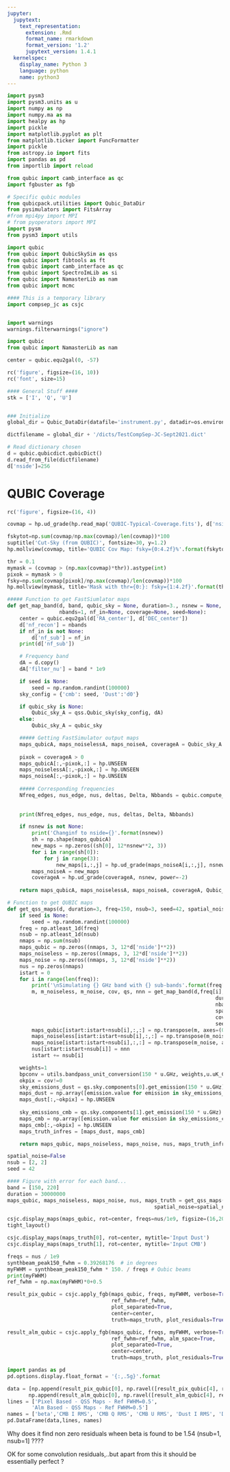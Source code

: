 ```yaml
---
jupyter:
  jupytext:
    text_representation:
      extension: .Rmd
      format_name: rmarkdown
      format_version: '1.2'
      jupytext_version: 1.4.1
  kernelspec:
    display_name: Python 3
    language: python
    name: python3
---
```


```python
import pysm3
import pysm3.units as u
import numpy as np
import numpy.ma as ma
import healpy as hp
import pickle
import matplotlib.pyplot as plt
from matplotlib.ticker import FuncFormatter
import pickle
from astropy.io import fits
import pandas as pd
from importlib import reload

from qubic import camb_interface as qc
import fgbuster as fgb

# Specific qubic modules
from qubicpack.utilities import Qubic_DataDir
from pysimulators import FitsArray
#from mpi4py import MPI
# from pyoperators import MPI
import pysm
from pysm3 import utils

import qubic
from qubic import QubicSkySim as qss
from qubic import fibtools as ft
from qubic import camb_interface as qc
from qubic import SpectroImLib as si
from qubic import NamasterLib as nam
from qubic import mcmc

#### This is a temporary library
import compsep_jc as csjc


import warnings
warnings.filterwarnings("ignore")

import qubic
from qubic import NamasterLib as nam

center = qubic.equ2gal(0, -57)

rc('figure', figsize=(16, 10))
rc('font', size=15)

#### General Stuff ####
stk = ['I', 'Q', 'U']


### Initialize
global_dir = Qubic_DataDir(datafile='instrument.py', datadir=os.environ['QUBIC_DATADIR'])

dictfilename = global_dir + '/dicts/TestCompSep-JC-Sept2021.dict'

# Read dictionary chosen
d = qubic.qubicdict.qubicDict()
d.read_from_file(dictfilename)
d['nside']=256

```

# QUBIC Coverage

```python
rc('figure', figsize=(16, 4))

covmap = hp.ud_grade(hp.read_map('QUBIC-Typical-Coverage.fits'), d['nside'])

fskytot=np.sum(covmap/np.max(covmap)/len(covmap))*100
suptitle('Cut-Sky (from QUBIC)', fontsize=30, y=1.2)
hp.mollview(covmap, title='QUBIC Cov Map: fsky={0:4.2f}%'.format(fskytot), sub=(1,2,1))

thr = 0.1
mymask = (covmap > (np.max(covmap)*thr)).astype(int)
pixok = mymask > 0
fsky=np.sum(covmap[pixok]/np.max(covmap)/len(covmap))*100
hp.mollview(mymask, title='Mask with thr={0:}: fsky={1:4.2f}'.format(thr, fsky), sub=(1,2,2))

```

```python
##### Function to get FastSiumlator maps
def get_map_band(d, band, qubic_sky = None, duration=3., nsnew = None, spatial_noise=False, 
                 nbands=1, nf_in=None, coverage=None, seed=None):
    center = qubic.equ2gal(d['RA_center'], d['DEC_center'])
    d['nf_recon'] = nbands
    if nf_in is not None:
        d['nf_sub'] = nf_in
    print(d['nf_sub'])

    # Frequency band
    dA = d.copy()
    dA['filter_nu'] = band * 1e9

    if seed is None:
        seed = np.random.randint(100000)
    sky_config = {'cmb': seed, 'Dust':'d0'}

    if qubic_sky is None:
        Qubic_sky_A = qss.Qubic_sky(sky_config, dA)
    else:
        Qubic_sky_A = qubic_sky

    ##### Getting FastSimulator output maps
    maps_qubicA, maps_noiselessA, maps_noiseA, coverageA = Qubic_sky_A.get_partial_sky_maps_withnoise(spatial_noise=spatial_noise,
                                                                                 Nyears=duration, coverage=coverage)
    pixok = coverageA > 0
    maps_qubicA[:,~pixok,:] = hp.UNSEEN
    maps_noiselessA[:,~pixok,:] = hp.UNSEEN
    maps_noiseA[:,~pixok,:] = hp.UNSEEN
    
    ##### Corresponding frequencies
    Nfreq_edges, nus_edge, nus, deltas, Delta, Nbbands = qubic.compute_freq(dA['filter_nu'],
                                                                        nbands,
                                                                        dA['filter_relative_bandwidth'])
    print(Nfreq_edges, nus_edge, nus, deltas, Delta, Nbbands)

    if nsnew is not None:
        print('Changinf to nside={}'.format(nsnew))
        sh = np.shape(maps_qubicA)
        new_maps = np.zeros((sh[0], 12*nsnew**2, 3))
        for i in range(sh[0]):
            for j in range(3):
                new_maps[i,:,j] = hp.ud_grade(maps_noiseA[i,:,j], nsnew)
        maps_noiseA = new_maps
        coverageA = hp.ud_grade(coverageA, nsnew, power=-2)
    
    return maps_qubicA, maps_noiselessA, maps_noiseA, coverageA, Qubic_sky_A, nus
```

```python
# Function to get QUBIC maps
def get_qss_maps(d, duration=3, freq=150, nsub=3, seed=42, spatial_noise=True, coverage=None):
    if seed is None:
        seed = np.random.randint(100000)
    freq = np.atleast_1d(freq)
    nsub = np.atleast_1d(nsub)
    nmaps = np.sum(nsub)
    maps_qubic = np.zeros((nmaps, 3, 12*d['nside']**2))
    maps_noiseless = np.zeros((nmaps, 3, 12*d['nside']**2))
    maps_noise = np.zeros((nmaps, 3, 12*d['nside']**2))
    nus = np.zeros(nmaps)
    istart = 0
    for i in range(len(freq)):
        print('\nSimulating {} GHz band with {} sub-bands'.format(freq[i], nsub[i]))
        m, m_noiseless, m_noise, cov, qs, nnn = get_map_band(d,freq[i], 
                                                                    duration=duration, 
                                                                    nbands=nsub[i], 
                                                                    spatial_noise=spatial_noise, 
                                                                    coverage=covmap, 
                                                                    seed=seed)
        maps_qubic[istart:istart+nsub[i],:,:] = np.transpose(m, axes=(0,2,1))
        maps_noiseless[istart:istart+nsub[i],:,:] = np.transpose(m_noiseless, axes=(0,2,1))
        maps_noise[istart:istart+nsub[i],:,:] = np.transpose(m_noise, axes=(0,2,1))
        nus[istart:istart+nsub[i]] = nnn
        istart += nsub[i]

    weights=1
    bpconv = utils.bandpass_unit_conversion(150 * u.GHz, weights,u.uK_CMB)
    okpix = cov!=0
    sky_emissions_dust = qs.sky.components[0].get_emission(150 * u.GHz) * bpconv
    maps_dust = np.array([emission.value for emission in sky_emissions_dust])
    maps_dust[:,~okpix] = hp.UNSEEN
    
    sky_emissions_cmb = qs.sky.components[1].get_emission(150 * u.GHz) * bpconv
    maps_cmb = np.array([emission.value for emission in sky_emissions_cmb])
    maps_cmb[:,~okpix] = hp.UNSEEN
    maps_truth_infres = [maps_dust, maps_cmb]

    return maps_qubic, maps_noiseless, maps_noise, nus, maps_truth_infres


```

```python
spatial_noise=False
nsub = [2, 2]
seed = 42

#### Figure with error for each band...
band = [150, 220]
duration = 30000000
maps_qubic, maps_noiseless, maps_noise, nus, maps_truth = get_qss_maps(d, duration=duration, freq=band, nsub=nsub, 
                                                spatial_noise=spatial_noise, coverage=covmap, seed=seed)

```

```python
csjc.display_maps(maps_qubic, rot=center, freqs=nus/1e9, figsize=(16,20))
tight_layout()
```

```python
csjc.display_maps(maps_truth[0], rot=center, mytitle='Input Dust')
csjc.display_maps(maps_truth[1], rot=center, mytitle='Input CMB')
```

```python
freqs = nus / 1e9
synthbeam_peak150_fwhm = 0.39268176  # in degrees
myFWHM = synthbeam_peak150_fwhm * 150. / freqs # Qubic beams
print(myFWHM)
ref_fwhm = np.max(myFWHM)*0+0.5

result_pix_qubic = csjc.apply_fgb(maps_qubic, freqs, myFWHM, verbose=True, resol_correction=True, 
                                  ref_fwhm=ref_fwhm,
                                  plot_separated=True, 
                                  center=center,
                                  truth=maps_truth, plot_residuals=True)
```

```python
result_alm_qubic = csjc.apply_fgb(maps_qubic, freqs, myFWHM, verbose=True, resol_correction=True, 
                                  ref_fwhm=ref_fwhm, alm_space=True,
                                  plot_separated=True, 
                                  center=center,
                                  truth=maps_truth, plot_residuals=True)
```

```python
import pandas as pd
pd.options.display.float_format = '{:,.5g}'.format

data = [np.append(result_pix_qubic[0], np.ravel([result_pix_qubic[4], result_pix_qubic[3]])),
       np.append(result_alm_qubic[0], np.ravel([result_alm_qubic[4], result_alm_qubic[3]]))]
lines = ['Pixel Based - QSS Maps - Ref FWHM=0.5',
        'Alm Based - QSS Maps - Ref FWHM=0.5']
names = ['beta','CMB I RMS', 'CMB Q RMS', 'CMB U RMS', 'Dust I RMS', 'Dust Q RMS', 'Dust U RMS']
pd.DataFrame(data,lines, names)
```

Why does it find non zero residuals wheen beta is found to be 1.54 (nsub=1, nsub=1] ????

OK for some convolution residuals,..but apart from this it should be essentially perfect ?

```python

```

```python

```

